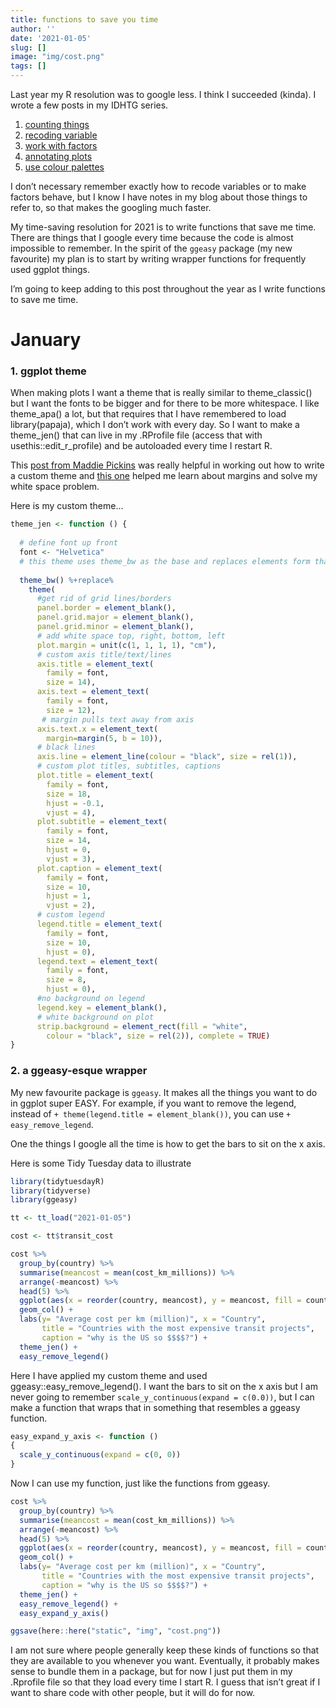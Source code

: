```yaml
---
title: functions to save you time
author: ''
date: '2021-01-05'
slug: []
image: "img/cost.png"
tags: []
---
```



Last year my R resolution was to google less. I think I succeeded (kinda). I wrote a few posts in my IDHTG series. 

1. [counting things](http://jenrichmond.rbind.io/post/counting-things/) 
2. [recoding variable](http://jenrichmond.rbind.io/post/recoding-variables/)
3. [work with factors](http://jenrichmond.rbind.io/post/working-with-factors/)
4. [annotating plots](http://jenrichmond.rbind.io/post/idhtg-how-to-annotate-plots/)
5. [use colour palettes](http://jenrichmond.rbind.io/post/idhtg-how-to-use-colour-palettes-with-ggplot/)


I don't necessary remember exactly how to recode variables or to make factors behave, but I know I have notes in my blog about those things to refer to, so that makes the googling much faster. 

My time-saving resolution for 2021 is to write functions that save me time. There are things that I google every time because the code is almost impossible to remember. In the spirit of the `ggeasy` package (my new favourite) my plan is to start by writing wrapper functions for frequently used ggplot things. 

I'm going to keep adding to this post throughout the year as I write functions to save me time. 

# January

### 1. ggplot theme

When making plots I want a theme that is really similar to theme_classic() but I want the fonts to be bigger and for there to be more whitespace. I like theme_apa() a lot, but that requires that I have remembered to load library(papaja), which I don't work with every day. So I want to make a theme_jen() that can live in my .RProfile file (access that with usethis::edit_r_profile) and be autoloaded every time I restart R. 

This [post from Maddie Pickins](https://rpubs.com/mclaire19/ggplot2-custom-themes) was really helpful in working out how to write a custom theme and [this one](http://zevross.com/blog/2014/08/04/beautiful-plotting-in-r-a-ggplot2-cheatsheet-3/#changing-the-plot-margin) helped me learn about margins and solve my white space problem. 


Here is my custom theme... 

```r

theme_jen <- function () {
  
  # define font up front
  font <- "Helvetica"  
  # this theme uses theme_bw as the base and replaces elements form that
    
  theme_bw() %+replace%   
    theme(
      #get rid of grid lines/borders
      panel.border = element_blank(), 
      panel.grid.major = element_blank(), 
      panel.grid.minor = element_blank(), 
      # add white space top, right, bottom, left
      plot.margin = unit(c(1, 1, 1, 1), "cm"), 
      # custom axis title/text/lines
      axis.title = element_text(            
        family = font,                     
        size = 14),               
      axis.text = element_text(              
        family = font,                       
        size = 12),   
       # margin pulls text away from axis
      axis.text.x = element_text(           
        margin=margin(5, b = 10)),
      # black lines
      axis.line = element_line(colour = "black", size = rel(1)), 
      # custom plot titles, subtitles, captions
      plot.title = element_text(             
        family = font,              
        size = 18,
        hjust = -0.1,
        vjust = 4),
      plot.subtitle = element_text(          
        family = font,                   
        size = 14, 
        hjust = 0,
        vjust = 3),
      plot.caption = element_text(           
        family = font,                   
        size = 10,
        hjust = 1,
        vjust = 2), 
      # custom legend 
      legend.title = element_text(          
        family = font,           
        size = 10,                
        hjust = 0), 
      legend.text = element_text(          
        family = font,               
        size = 8,                     
        hjust = 0), 
      #no background on legend
      legend.key = element_blank(),   
      # white background on plot
      strip.background = element_rect(fill = "white",  
        colour = "black", size = rel(2)), complete = TRUE)
}


```


### 2. a ggeasy-esque wrapper

My new favourite package is `ggeasy`. It makes all the things you want to do in ggplot super EASY. For example, if you want to remove the legend, instead of `+ theme(legend.title = element_blank())`, you can use `+ easy_remove_legend`. 

One the things I google all the time is how to get the bars to sit on the x axis. 

Here is some Tidy Tuesday data to illustrate

```r
library(tidytuesdayR)
library(tidyverse)
library(ggeasy)

tt <- tt_load("2021-01-05")

cost <- tt$transit_cost
```


```r
cost %>%
  group_by(country) %>%
  summarise(meancost = mean(cost_km_millions)) %>%
  arrange(-meancost) %>%
  head(5) %>%
  ggplot(aes(x = reorder(country, meancost), y = meancost, fill = country)) +
  geom_col() +
  labs(y= "Average cost per km (million)", x = "Country", 
       title = "Countries with the most expensive transit projects", 
       caption = "why is the US so $$$$?") +
  theme_jen() +
  easy_remove_legend()
```

Here I have applied my custom theme and used ggeasy::easy_remove_legend(). I want the bars to sit on the x axis but I am never going to remember `scale_y_continuous(expand = c(0.0))`, but I can make a function that wraps that in something that resembles a ggeasy function. 

```r
easy_expand_y_axis <- function () 
{
  scale_y_continuous(expand = c(0, 0))
}

```

Now I can use my function, just like the functions from ggeasy. 

```r
cost %>%
  group_by(country) %>%
  summarise(meancost = mean(cost_km_millions)) %>%
  arrange(-meancost) %>%
  head(5) %>%
  ggplot(aes(x = reorder(country, meancost), y = meancost, fill = country)) +
  geom_col() +
  labs(y= "Average cost per km (million)", x = "Country", 
       title = "Countries with the most expensive transit projects", 
       caption = "why is the US so $$$$?") +
  theme_jen() +
  easy_remove_legend() +
  easy_expand_y_axis()
```

```r
ggsave(here::here("static", "img", "cost.png"))
```


I am not sure where people generally keep these kinds of functions so that they are available to you whenever you want. Eventually, it probably makes sense to bundle them in a package, but for now I just put them in my .Rprofile file so that they load every time I start R. I guess that isn't great if I want to share code with other people, but it will do for now. 



